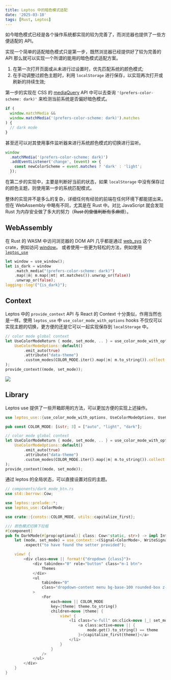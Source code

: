 ```yaml
---
title: Leptos 中的暗色模式适配
date: '2025-03-18'
tags: [Rust, Leptos]
---
```


如今暗色模式已经是各个操作系统都实现的较为完善了，而浏览器也提供了一些方便适配的 API。

实现一个简单的适配暗色模式只是第一步，既然浏览器已经提供好了较为完善的 API 那么就可以实现一个所谓的能用的暗色模式适配方案。

1. 在第一次打开页面或从未进行过设置时，优先匹配系统的颜色模式;
2. 在手动调整过颜色主题时，利用 `localStorage` 进行保存，以实现再次打开或刷新的持续生效;

第一步的实现在 CSS 的 [mediaQuery](https://developer.mozilla.org/en-US/docs/Web/API/Window/matchMedia) API 中可以去查询 `'(prefers-color-scheme: dark)'` 来检测当前系统是否偏好暗色模式。

```js
if (
  window.matchMedia &&
  window.matchMedia('(prefers-color-scheme: dark)').matches
) {
  // dark mode
}
```

甚至还可以对其使用事件监听器来进行系统颜色模式的切换进行监听。

```js
window
  .matchMedia('(prefers-color-scheme: dark)')
  .addEventListener('change', (event) => {
    const newColorScheme = event.matches ? 'dark' : 'light';
  });
```

在第二步的实现中，主要是判断好当前的状态，如果 `localStorage` 中没有保存过的颜色主题，则使用第一步的系统匹配模式。

整体的实现并不是多么的复杂，详细任何有经验的前端在任何环境下都能搓出来。但在 WebAssembly 中略有不同，尤其是在 Rust 中。对比 JavaScript 就会发现
Rust 为内存安全做了多大的努力（~~Rust 的空值判断有多麻烦~~）。

## WebAssembly

在 Rust 的 WASM 中访问浏览器的 DOM API 几乎都是通过 [web_sys](https://rustwasm.github.io/wasm-bindgen/api/web_sys/index.html) 这个 crate，例如访问 [window](https://rustwasm.github.io/wasm-bindgen/api/web_sys/struct.Window.html)。
或者使用一些更为轻松的方法，例如使用 [`leptos_use`](https://leptos-use.rs/)

```rs
let window = use_window();
let is_dark = window
    .match_media("(prefers-color-scheme: dark)")
    .map(|m| m.map(|mt| mt.matches()).unwrap_or(false))
    .unwrap_or(false);
logging::log!("{is_dark}");
```

## Context

Leptos 中的 `provide_context` API 与 React 的 Context 十分类似，作用当然也是一样。使用 `leptos_use` 中 `use_color_mode_with_options` hooks 不仅仅可以实现主题的切换，更方便的还是它可以一起实现保存到 `localStorage` 中。

```rust
// color mode global context
let UseColorModeReturn { mode, set_mode, .. } = use_color_mode_with_options(
    UseColorModeOptions::default()
        .emit_auto(true)
        .attribute("data-theme")
        .custom_modes(COLOR_MODE.iter().map(|m| m.to_string()).collect::<_>()),
);
provide_context((mode, set_mode));
```

![](Pasted%20image%2020241011164933.png)

## Library

Leptos use 提供了一些开箱即用的方法，可以更加方便的实现上述操作。

```rust
use leptos_use::{use_color_mode_with_options, UseColorModeOptions, UseColorModeReturn};

pub const COLOR_MODE: [&str; 3] = ["auto", "light", "dark"];

// color mode global context
let UseColorModeReturn { mode, set_mode, .. } = use_color_mode_with_options(
    UseColorModeOptions::default()
        .emit_auto(true)
        .attribute("data-theme")
        .custom_modes(COLOR_MODE.iter().map(|m| m.to_string()).collect::<_>()),
);
provide_context((mode, set_mode));
```

通过 leptos 的全局状态，可以直接设置对应的主题。

```rust
// components/dark_mode_btn.rs
use std::borrow::Cow;

use leptos::prelude::*;
use leptos_use::ColorMode;

use crate::{consts::COLOR_MODE, utils::capitalize_first};

/// 颜色模式切换下拉框
#[component]
pub fn DarkMode(#[prop(optional)] class: Cow<'static, str>) -> impl IntoView {
    let (mode, set_mode) = use_context::<(Signal<ColorMode>, WriteSignal<ColorMode>)>()
        .expect("to have found the setter provided");

    view! {
        <div class=move || format!("dropdown {class}")>
            <div tabindex="0" role="button" class="m-1 btn">
                Themes
            </div>
            <ul
                tabindex="0"
                class="dropdown-content menu bg-base-100 rounded-box z-1 w-32 p-2 shadow flex flex-col h-64 overflow-y-auto flex-nowrap"
            >
                <For
                    each=move || COLOR_MODE
                    key=|theme| theme.to_string()
                    children=move |theme| {
                        view! {
                            <li class="w-full" on:click=move |_| set_mode.set(theme.into())>
                                <a class:active=move || {
                                    mode.get().to_string() == theme
                                }>{capitalize_first(theme)}</a>
                            </li>
                        }
                    }
                />
            </ul>
        </div>
    }
}
```
